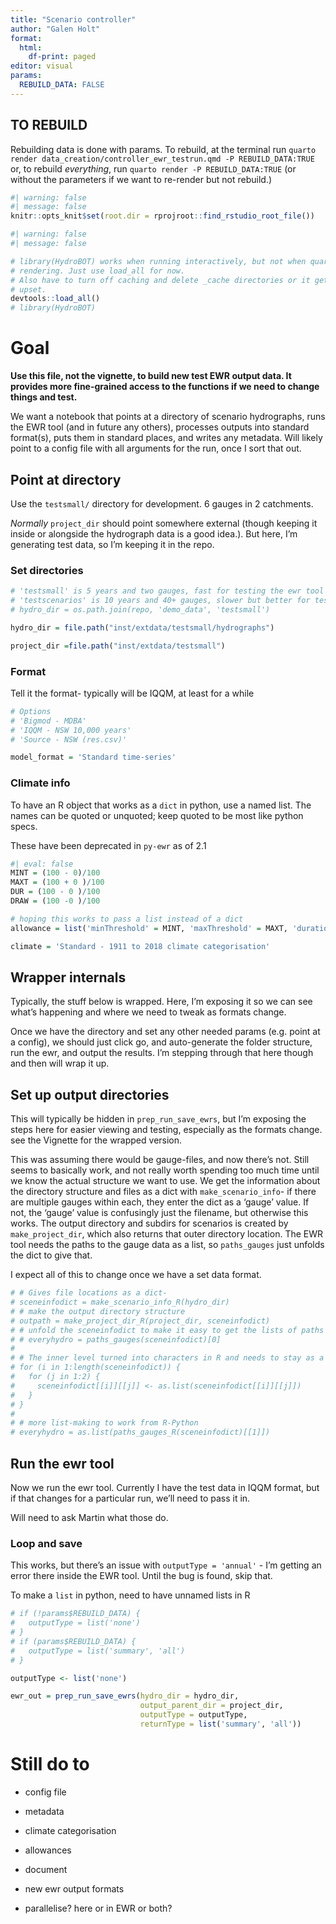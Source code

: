 ```yaml
---
title: "Scenario controller"
author: "Galen Holt"
format:
  html:
    df-print: paged
editor: visual
params:
  REBUILD_DATA: FALSE
---
```


## TO REBUILD

Rebuilding data is done with params. To rebuild, at the terminal run `quarto render data_creation/controller_ewr_testrun.qmd -P REBUILD_DATA:TRUE` or, to rebuild *everything*, run `quarto render -P REBUILD_DATA:TRUE` (or without the parameters if we want to re-render but not rebuild.)

```r
#| warning: false
#| message: false
knitr::opts_knit$set(root.dir = rprojroot::find_rstudio_root_file())

```

```r
#| warning: false
#| message: false

# library(HydroBOT) works when running interactively, but not when quarto
# rendering. Just use load_all for now.
# Also have to turn off caching and delete _cache directories or it gets really
# upset.
devtools::load_all()
# library(HydroBOT)
```

# Goal

**Use this file, not the vignette, to build new test EWR output data. It provides more fine-grained access to the functions if we need to change things and test.**

We want a notebook that points at a directory of scenario hydrographs, runs the EWR tool (and in future any others), processes outputs into standard format(s), puts them in standard places, and writes any metadata. Will likely point to a config file with all arguments for the run, once I sort that out.

## Point at directory

Use the `testsmall/` directory for development. 6 gauges in 2 catchments.

*Normally* `project_dir` should point somewhere external (though keeping it inside or alongside the hydrograph data is a good idea.). But here, I'm generating test data, so I'm keeping it in the repo.

### Set directories

```r
# 'testsmall' is 5 years and two gauges, fast for testing the ewr tool
# 'testscenarios' is 10 years and 40+ gauges, slower but better for testing all of HydroBOT, especially aggregation
# hydro_dir = os.path.join(repo, 'demo_data', 'testsmall')

hydro_dir = file.path("inst/extdata/testsmall/hydrographs")

project_dir =file.path("inst/extdata/testsmall")
```

### Format

Tell it the format- typically will be IQQM, at least for a while

```r
# Options
# 'Bigmod - MDBA'
# 'IQQM - NSW 10,000 years'
# 'Source - NSW (res.csv)'

model_format = 'Standard time-series'
```

### Climate info

To have an R object that works as a `dict` in python, use a named list. The names can be quoted or unquoted; keep quoted to be most like python specs.

These have been deprecated in `py-ewr` as of 2.1

```r
#| eval: false
MINT = (100 - 0)/100
MAXT = (100 + 0 )/100
DUR = (100 - 0 )/100
DRAW = (100 -0 )/100

# hoping this works to pass a list instead of a dict
allowance = list('minThreshold' = MINT, 'maxThreshold' = MAXT, 'duration' = DUR, 'drawdown' = DRAW)

climate = 'Standard - 1911 to 2018 climate categorisation'
```

## Wrapper internals

Typically, the stuff below is wrapped. Here, I'm exposing it so we can see what's happening and where we need to tweak as formats change.

Once we have the directory and set any other needed params (e.g. point at a config), we should just click go, and auto-generate the folder structure, run the ewr, and output the results. I'm stepping through that here though and then will wrap it up.

## Set up output directories

This will typically be hidden in `prep_run_save_ewrs`, but I'm exposing the steps here for easier viewing and testing, especially as the formats change. see the Vignette for the wrapped version.

This was assuming there would be gauge-files, and now there's not. Still seems to basically work, and not really worth spending too much time until we know the actual structure we want to use. We get the information about the directory structure and files as a dict with `make_scenario_info`- if there are multiple gauges within each, they enter the dict as a 'gauge' value. If not, the 'gauge' value is confusingly just the filename, but otherwise this works. The output directory and subdirs for scenarios is created by `make_project_dir`, which also returns that outer directory location. The EWR tool needs the paths to the gauge data as a list, so `paths_gauges` just unfolds the dict to give that.

I expect all of this to change once we have a set data format.

```r
# # Gives file locations as a dict- 
# sceneinfodict = make_scenario_info_R(hydro_dir)
# # make the output directory structure
# outpath = make_project_dir_R(project_dir, sceneinfodict)
# # unfold the sceneinfodict to make it easy to get the lists of paths and gauges
# # everyhydro = paths_gauges(sceneinfodict)[0]
# 
# # The inner level turned into characters in R and needs to stay as a list. This is annoying but needed *only in R*
# for (i in 1:length(sceneinfodict)) {
#   for (j in 1:2) {
#     sceneinfodict[[i]][[j]] <- as.list(sceneinfodict[[i]][[j]])
#   }
# }
# 
# # more list-making to work from R-Python
# everyhydro = as.list(paths_gauges_R(sceneinfodict)[[1]])
```

## Run the ewr tool

Now we run the ewr tool. Currently I have the test data in IQQM format, but if that changes for a particular run, we'll need to pass it in.

Will need to ask Martin what those do.

### Loop and save

This works, but there's an issue with `outputType = 'annual'` - I'm getting an error there inside the EWR tool. Until the bug is found, skip that.

To make a `list` in python, need to have unnamed lists in R

```r
# if (!params$REBUILD_DATA) {
#   outputType = list('none')
# }
# if (params$REBUILD_DATA) {
#   outputType = list('summary', 'all')
# }

outputType <- list('none')

ewr_out = prep_run_save_ewrs(hydro_dir = hydro_dir, 
                             output_parent_dir = project_dir, 
                             outputType = outputType, 
                             returnType = list('summary', 'all'))
```

# Still do to

-   config file

-   metadata

-   climate categorisation

-   allowances

-   document

-   new ewr output formats

-   parallelise? here or in EWR or both?

